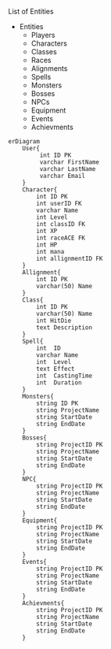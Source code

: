 List of Entities

* Entities
  + Players
  + Characters
  + Classes
  + Races
  + Alignments
  + Spells
  + Monsters
  + Bosses
  + NPCs
  + Equipment
  + Events
  + Achievments

```mermaid
erDiagram
    User{
         int ID PK
         varchar FirstName
         varchar LastName
         varchar Email
    }
    Character{
        int ID PK
        int userID FK
        varchar Name
        int Level
        int classID FK
        int XP
        int raceACE FK
        int HP
        int mana
        int allignmentID FK
    }
    Allignment{
        int ID PK
        varchar(50) Name  
    }
    Class{
        int ID PK
        varchar(50) Name
        int HitDie
        text Description
    }
    Spell{
        int  ID
        varchar Name
        int  Level
        text Effect
        int  CastingTime
        int  Duration
    }
    Monsters{
        string ID PK
        string ProjectName
        string StartDate
        string EndDate
    }
    Bosses{
        string ProjectID PK
        string ProjectName
        string StartDate
        string EndDate
    }
    NPC{
        string ProjectID PK
        string ProjectName
        string StartDate
        string EndDate
    }
    Equipment{
        string ProjectID PK
        string ProjectName
        string StartDate
        string EndDate
    }
    Events{
        string ProjectID PK
        string ProjectName
        string StartDate
        string EndDate
    }
    Achievments{
        string ProjectID PK
        string ProjectName
        string StartDate
        string EndDate
    }
```
